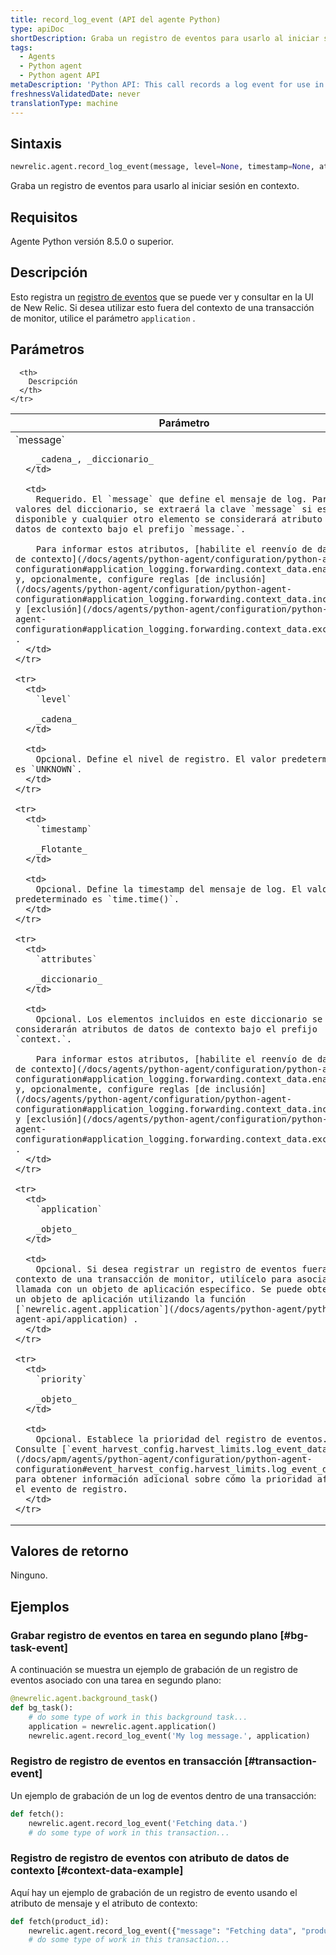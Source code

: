 ```yaml
---
title: record_log_event (API del agente Python)
type: apiDoc
shortDescription: Graba un registro de eventos para usarlo al iniciar sesión en contexto
tags:
  - Agents
  - Python agent
  - Python agent API
metaDescription: 'Python API: This call records a log event for use in logging in context.'
freshnessValidatedDate: never
translationType: machine
---
```


## Sintaxis

```py
newrelic.agent.record_log_event(message, level=None, timestamp=None, attributes=None, application=None, priority=None)
```

Graba un registro de eventos para usarlo al iniciar sesión en contexto.

## Requisitos

Agente Python versión 8.5.0 o superior.

## Descripción

Esto registra un [registro de eventos](/docs/logs/logs-context/configure-logs-context-python) que se puede ver y consultar en la UI de New Relic. Si desea utilizar esto fuera del contexto de una transacción de monitor, utilice el parámetro `application` .

## Parámetros

<table>
  <thead>
    <tr>
      <th width="25%">
        Parámetro
      </th>

      <th>
        Descripción
      </th>
    </tr>
  </thead>

  <tbody>
    <tr>
      <td>
        `message`

        _cadena_, _diccionario_
      </td>

      <td>
        Requerido. El `message` que define el mensaje de log. Para los valores del diccionario, se extraerá la clave `message` si está disponible y cualquier otro elemento se considerará atributo de datos de contexto bajo el prefijo `message.`.

        Para informar estos atributos, [habilite el reenvío de datos de contexto](/docs/agents/python-agent/configuration/python-agent-configuration#application_logging.forwarding.context_data.enabled) y, opcionalmente, configure reglas [de inclusión](/docs/agents/python-agent/configuration/python-agent-configuration#application_logging.forwarding.context_data.include) y [exclusión](/docs/agents/python-agent/configuration/python-agent-configuration#application_logging.forwarding.context_data.exclude) .
      </td>
    </tr>

    <tr>
      <td>
        `level`

        _cadena_
      </td>

      <td>
        Opcional. Define el nivel de registro. El valor predeterminado es `UNKNOWN`.
      </td>
    </tr>

    <tr>
      <td>
        `timestamp`

        _Flotante_
      </td>

      <td>
        Opcional. Define la timestamp del mensaje de log. El valor predeterminado es `time.time()`.
      </td>
    </tr>

    <tr>
      <td>
        `attributes`

        _diccionario_
      </td>

      <td>
        Opcional. Los elementos incluidos en este diccionario se considerarán atributos de datos de contexto bajo el prefijo `context.`.

        Para informar estos atributos, [habilite el reenvío de datos de contexto](/docs/agents/python-agent/configuration/python-agent-configuration#application_logging.forwarding.context_data.enabled) y, opcionalmente, configure reglas [de inclusión](/docs/agents/python-agent/configuration/python-agent-configuration#application_logging.forwarding.context_data.include) y [exclusión](/docs/agents/python-agent/configuration/python-agent-configuration#application_logging.forwarding.context_data.exclude) .
      </td>
    </tr>

    <tr>
      <td>
        `application`

        _objeto_
      </td>

      <td>
        Opcional. Si desea registrar un registro de eventos fuera del contexto de una transacción de monitor, utilícelo para asociar la llamada con un objeto de aplicación específico. Se puede obtener un objeto de aplicación utilizando la función [`newrelic.agent.application`](/docs/agents/python-agent/python-agent-api/application) .
      </td>
    </tr>

    <tr>
      <td>
        `priority`

        _objeto_
      </td>

      <td>
        Opcional. Establece la prioridad del registro de eventos. Consulte [`event_harvest_config.harvest_limits.log_event_data`](/docs/apm/agents/python-agent/configuration/python-agent-configuration#event_harvest_config.harvest_limits.log_event_data) para obtener información adicional sobre cómo la prioridad afecta el evento de registro.
      </td>
    </tr>
  </tbody>
</table>

## Valores de retorno

Ninguno.

## Ejemplos

### Grabar registro de eventos en tarea en segundo plano [#bg-task-event]

A continuación se muestra un ejemplo de grabación de un registro de eventos asociado con una tarea en segundo plano:

```py
@newrelic.agent.background_task()
def bg_task():
    # do some type of work in this background task...
    application = newrelic.agent.application()
    newrelic.agent.record_log_event('My log message.', application)
```

### Registro de registro de eventos en transacción [#transaction-event]

Un ejemplo de grabación de un log de eventos dentro de una transacción:

```py
def fetch():
    newrelic.agent.record_log_event('Fetching data.')
    # do some type of work in this transaction...
```

### Registro de registro de eventos con atributo de datos de contexto [#context-data-example]

Aquí hay un ejemplo de grabación de un registro de evento usando el atributo de mensaje y el atributo de contexto:

```py
def fetch(product_id):
    newrelic.agent.record_log_event({"message": "Fetching data", "product_id": product_id}, attributes={"thread_id": threading.get_ident()})
    # do some type of work in this transaction...
```
